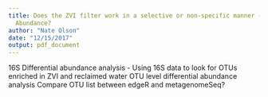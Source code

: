 ```yaml
---
title: Does the ZVI filter work in a selective or non-specific manner - Differential
  Abundance?
author: "Nate Olson"
date: "12/15/2017"
output: pdf_document
---
```


16S Differential abundance analysis - Using 16S data to look for OTUs enriched in ZVI and reclaimed water 
OTU level differential abundance analysis
Compare OTU list between edgeR and metagenomeSeq?
